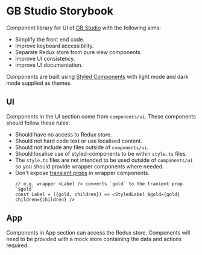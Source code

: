 
<Meta title="GB Studio Storybook" />

# GB Studio Storybook

Component library for UI of [GB Studio](https://www.gbstudio.dev/) with the following aims:

- Simplify the front end code.
- Improve keyboard accessibility.
- Separate Redux store from pure view components.
- Improve UI consistency.
- Improve UI documentation.

Components are built using [Styled Components](https://styled-components.com/) with light mode and dark mode supplied as themes.

## UI

Components in the UI section come from `components/ui`. These components should follow these rules:

- Should have no access to Redux store.
- Should not hard code text or use localised content.
- Should not include any files outside of `components/ui`.
- Should localise use of styled-components to be within `style.ts` files.
- The `style.ts` files are not intended to be used outside of `components/ui` so you should provide wrapper components where needed.
- Don't expose [transient props](https://styled-components.com/docs/api#transient-props) in wrapper components.  
  ```
  // e.g. wrapper <Label /> converts `gold` to the tranient prop `$gold`
  const Label = ({gold, children}) => <StyledLabel $gold={gold} children={children} />
  ```

## App

Components in App section can access the Redux store. Components will need to
be provided with a mock store containing the data and actions required.
